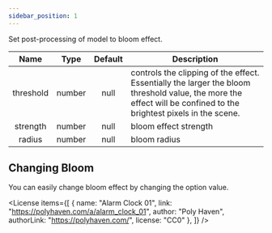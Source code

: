 ```yaml
---
sidebar_position: 1
---
```




<OptionDescriptor type="boolean | BloomOptions" defaultVal="false" />

Set post-processing of model to bloom effect.

|Name|Type|Default|Description|
|:---:|:---:|:---:|---|
|threshold|number |null|controls the clipping of the effect. Essentially the larger the bloom threshold value, the more the effect will be confined to the brightest pixels in the scene.|
|strength|number |null|bloom effect strength|
|radius|number|null|bloom radius|


## Changing Bloom
You can easily change bloom effect by changing the option value.

<Bloom />


<License items={[
  {
    name: "Alarm Clock 01",
    link: "https://polyhaven.com/a/alarm_clock_01",
    author: "Poly Haven",
    authorLink: "https://polyhaven.com/",
    license: "CC0"
  },
]} />
